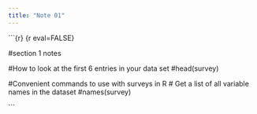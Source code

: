 ```yaml
---
title: "Note 01"
---
```

```{r} {r eval=FALSE}

#section 1 notes 

#How to look at the first 6 entries in your data set
#head(survey)

#Convenient commands to use with surveys in R
# Get a list of all variable names in the dataset
#names(survey)



```

